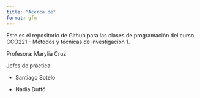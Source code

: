 ```yaml
---
title: "Acerca de"
format: gfm
---
```


Este es el repositorio de Github para las clases de programación del curso CCO221 - Métodos y técnicas de investigación 1.

Profesora: Marylia Cruz

Jefes de práctica:

-   Santiago Sotelo

-   Nadia Duffó
